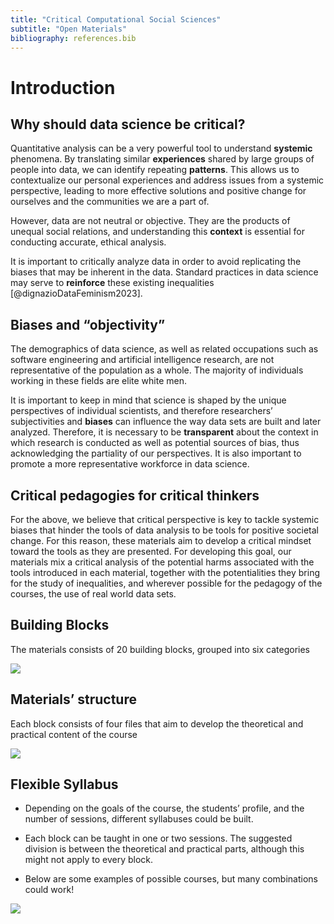 ```yaml
---
title: "Critical Computational Social Sciences"
subtitle: "Open Materials"
bibliography: references.bib
---
```


# Introduction

## Why should data science be critical?

Quantitative analysis can be a very powerful tool to understand **systemic** phenomena. By translating similar **experiences** shared by large groups of people into data, we can identify repeating **patterns**. This allows us to contextualize our personal experiences and address issues from a systemic perspective, leading to more effective solutions and positive change for ourselves and the communities we are a part of.

However, data are not neutral or objective. They are the products of unequal social relations, and understanding this **context** is essential for conducting accurate, ethical analysis.

It is important to critically analyze data in order to avoid replicating the biases that may be inherent in the data. Standard practices in data science may serve to **reinforce** these existing inequalities [@dignazioDataFeminism2023].

## Biases and "objectivity"

The demographics of data science, as well as related occupations such as software engineering and artificial intelligence research, are not representative of the population as a whole. The majority of individuals working in these fields are elite white men.

It is important to keep in mind that science is shaped by the unique perspectives of individual scientists, and therefore researchers' subjectivities and **biases** can influence the way data sets are built and later analyzed. Therefore, it is necessary to be **transparent** about the context in which research is conducted as well as potential sources of bias, thus acknowledging the partiality of our perspectives. It is also important to promote a more representative workforce in data science.

## Critical pedagogies for critical thinkers

For the above, we believe that critical perspective is key to tackle systemic biases that hinder the tools of data analysis to be tools for positive societal change. For this reason, these materials aim to develop a critical mindset toward the tools as they are presented. For developing this goal, our materials mix a critical analysis of the potential harms associated with the tools introduced in each material, together with the potentialities they bring for the study of inequalities, and wherever possible for the pedagogy of the courses, the use of real world data sets.

## Building Blocks

The materials consists of 20 building blocks, grouped into six categories

![](images/blocks.png)

## Materials' structure

Each block consists of four files that aim to develop the theoretical and practical content of the course

![](images/structure.png)

## Flexible Syllabus

-   Depending on the goals of the course, the students' profile, and the number of sessions, different syllabuses could be built.

-   Each block can be taught in one or two sessions. The suggested division is between the theoretical and practical parts, although this might not apply to every block.

-   Below are some examples of possible courses, but many combinations could work!

![](images/syllabus.png)
